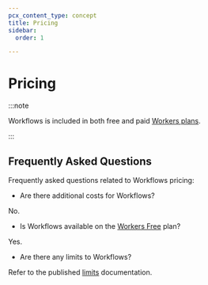 ```yaml
---
pcx_content_type: concept
title: Pricing
sidebar:
  order: 1

---
```



# Pricing

:::note

Workflows is included in both free and paid [Workers plans](/workers/platform/pricing/#workers).

:::

## Frequently Asked Questions

Frequently asked questions related to Workflows pricing:

- Are there additional costs for Workflows?

No.

- Is Workflows available on the [Workers Free](/workers/platform/pricing/#workers) plan?

Yes.

- Are there any limits to Workflows?

Refer to the published [limits](/workflows/reference/limits/) documentation.
